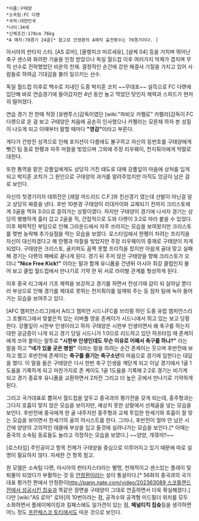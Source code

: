  *이름:구태양
 *소속팀:FC 다롄
 *국적:대한민국
 *나이:34세
 *신체조건:178cm 76kg
 *A 매치:70경기 24골[* 참고로 안정환의 A매치 출전횟수는 70경기이다. ]

아시아의 판타지 스타.
[AS 로마], [올랭피크 마르세유], [샬케 04] 등을 거치며 뛰어난 축구 센스와 화려한 기술을 인정 받았으나 독일 월드컵 이후 여러가지 악재가 겹치며 무직 선수로 전락했었던 비운의 천재. 결정적인 순간에 강한 해결사 기질을 가지고 있어 사람들로 하여금 기대감을 불러 일으키는 선수.

독일 월드컵 이후로 백수로 지내던 도중 박지훈 코치 ~~무대포~~ 설득으로 FC 다롄에  입단해 바로 연습경기에 들어갔지만 4년 동안 놀고 먹었던 탓인지 체력과 스피드가 현저히 떨어졌다.

연습 경기 전 한때 적장 [유벤투스]감독이였던 [wiki:"파비오 카펠로" 카펠라]감독이 FC 다롄으로 온 걸 보고 구태양은 처음에 공손히 인사했으나 카펠라는 모른채 하자 본 성질이 나오게 되고 이때부터 말할 때마다 '''"영감"'''이라고 부른다.  

게다가 건방진 성격으로 인해 포지션이 다름에도 불구하고 자신의 등번호를 구태양에게 뺏긴 팀 동료 한펭과 자주 마찰을 빚었으며 그외에 주장 리우웨이, 천지훠이에게 막말로 대한다.

또한 통역을 맡은 강풀잎에게도 상당히 거친 태도로 대해 강풀잎이 마음에 상처를 입게 되고 박지훈 코치가 그 원인으로 구태양의 과거를 알려주었지만 아직도 앙금이 남은 걸로 보인다.

자신의 첫경기이자 데뷔전은 [레알 마드리드 C.F.]와 친선경기 였는데 선발이 아닌걸 알고 상당히 짜증을 낸다. 후반 10분경 구태양이 리대카이와 교체되기 전까지 크리스토에게 3골을 먹혀 3:0으로 끌려가는 상황이였다. 하지만 구태양이 경기에 나서자 경기는 상당히 팽팽하게 흘러 갔고 2골을 직, 간접적으로 도와 다롄이 3:2로 따라 붙을 수 있었다.
이후 체력적인 부담으로 인해 그라운드에서 자주 쓰러지는 모습을 보여왔지만 크리스토를 몆번 농락해 추가실점을 막는 모습을 보였다. 로스타임에서 한펭이 차려는 프리킥을 자신이 대신차겠다고 해 한펭과 마찰을 빚었지만 주장 리우웨이의 중재로 구태양이 차게 되었다. 구태양은 크리스토, 골키퍼도 꼼짝 못할 프리킥을 찼지만 아쉽게 골대 맞고 실패해 경기는 다롄의 패배로 끝나게 된다.
경기 뒤 주저 앉은 구태양을 향해 크리스토가 오더니 '''"Nice Free Kick!"''' 이라는 말과 함께 유니폼을 건넨뒤 아시아 최강 클럽인지 물어 보고 클럽 월드컵에서 만나기로 기약 한 뒤 서로 라이벌 관계를 형성하게 된다.

이후 중국 리그에서 기초 체력을 보강하고 경기를 하면서 전성기때 감이 되 살아날 뿐더러 부상으로 인해 경기를 제대로 못뛰는 천지훠이를 일깨워 주는 등 점차 팀에 녹아 들어가는 모습을 보여주고 있다.

[AFC 챔피언스리그]에서 A리그 챔피언 시드니FC를 브리핑 하던 도중 유럽 챔피언스리그 조별리그에서 맞붙은적 있는 리버풀 영웅 존케이가 시드니에서 뛰고 있는 보고 당황한다.
강풀잎이 시한부 인생이라고 하자 구태양은 시한부 인생이면서 왜 축구를 하는지 대한 궁금증이 나게 되고 경기 당일 시드니가 1:0으로 리드하고 있던 하프타임 때 존케이에게 쏘아 붙이는 말투로 '''"시한부 인생인데도 무슨 이유로 어째서 축구를 하냐?"''' 라는 말을 하고 '''"네가 있을 곳은 병원"''' 이라는 말을 하려는 순간 존케이는 웃으며 후반전에 보자고 했고 후반전에 존케이는 '''축구를 즐기는 축구소년'''의 마음으로 경기에 임한다는 대답을 했다.
이 말을 들은 구태양은 다시 한번 축구 인생을 깨닫게 되고 이날 경기에서 1골 1도움을 기록하게 되고 마찬가지로 존 케이도 1골 1도움을 기록해 2:2로 경기는 비기게 되고 경기 종료후 유니폼을 교환하면서 2차전 그리고 더 높은 곳에서 만나기로 기약하게 된다.

그리고 국가대표로 뽑혀서 월드컵을 앞두고 중국과의 평가전을 갖게 되는데, 홍주형과는 그다지 호흡이 맞지 않은 모습을 보이지만, 예상치 못한 상황에서 선제골을 넣는 모습을 보인다. 후반전에 중국에게 한 골 내주지만 홍주형과 교체 투입한 한세기와 호흡이 잘 맞는 모습을 보이면서 한세기의 골의 어시스트를 한다. 그러나, 후반전이 얼마 안 남은 시간에 양양의 고의적인 태클에 부상을 입고 들것에 실려나가는 모습을 보인다.[* 이때는 중국의 소속팀 동료들도 놀라고 걱정하는 모습을 보였다.] ~~양양, 개갞끼!!~~

[로스타임] 주인공이고 항목 전체가 구태양을 중심으로 이루어지고 있기 때문에 따로 설명이 필요하지 않다. 자세한 건 항목 참고.

원 모델은 소속팀 다롄, 아시아의 판타지스타라는 별명, 천재적이고 센스있는 플레이 및 퇴물이 되었다가 부활하는 것 등 [[안정환]]이라는 설이 통설이다.[* 56화의 중국과의 국가대표 평가전 편에서 안정환이[[http://pann.nate.com/video/202363089 스코틀랜드전에서 성공시킨 칩슛]]과 똑같은 장면을 구태양이 그대로 연출하면서 더욱 확실해졌다.] 다만 [wiki:"AS 로마" 로마]의 10번이라는 점, 공격수와 공격형 미드필더 위치를 모두 소화하면서 플레이메이킹과 킬패스에도 일가견이 있는 점, '''페널티킥 칩슛'''등을 생각하면 어느 정도 [[프란체스코 토티]]에서도 따온 것으로 보인다. 
